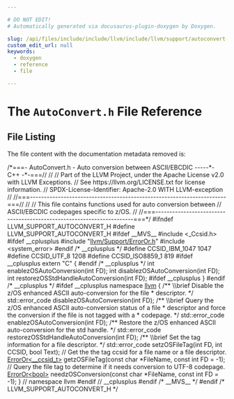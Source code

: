 ```yaml
---

# DO NOT EDIT!
# Automatically generated via docusaurus-plugin-doxygen by Doxygen.

slug: /api/files/include/include/llvm/include/llvm/support/autoconvert-h
custom_edit_url: null
keywords:
  - doxygen
  - reference
  - file

---
```





# The `AutoConvert.h` File Reference

<DoxygenPage pluginConfig={pluginConfig}>




## File Listing

The file content with the documentation metadata removed is:

<ProgramListing>

<Link id="l00001" /><CodeLine lineNumber="1"><Highlight kind="comment">/&#42;===- AutoConvert.h - Auto conversion between ASCII/EBCDIC -----&#42;- C++ -&#42;-===//</Highlight></CodeLine>
<Link id="l00002" /><CodeLine lineNumber="2"><Highlight kind="comment">//</Highlight></CodeLine>
<Link id="l00003" /><CodeLine lineNumber="3"><Highlight kind="comment">// Part of the LLVM Project, under the Apache License v2.0 with LLVM Exceptions.</Highlight></CodeLine>
<Link id="l00004" /><CodeLine lineNumber="4"><Highlight kind="comment">// See https://llvm.org/LICENSE.txt for license information.</Highlight></CodeLine>
<Link id="l00005" /><CodeLine lineNumber="5"><Highlight kind="comment">// SPDX-License-Identifier: Apache-2.0 WITH LLVM-exception</Highlight></CodeLine>
<Link id="l00006" /><CodeLine lineNumber="6"><Highlight kind="comment">//</Highlight></CodeLine>
<Link id="l00007" /><CodeLine lineNumber="7"><Highlight kind="comment">//===----------------------------------------------------------------------===//</Highlight></CodeLine>
<Link id="l00008" /><CodeLine lineNumber="8"><Highlight kind="comment">//</Highlight></CodeLine>
<Link id="l00009" /><CodeLine lineNumber="9"><Highlight kind="comment">// This file contains functions used for auto conversion between</Highlight></CodeLine>
<Link id="l00010" /><CodeLine lineNumber="10"><Highlight kind="comment">// ASCII/EBCDIC codepages specific to z/OS.</Highlight></CodeLine>
<Link id="l00011" /><CodeLine lineNumber="11"><Highlight kind="comment">//</Highlight></CodeLine>
<Link id="l00012" /><CodeLine lineNumber="12"><Highlight kind="comment">//===----------------------------------------------------------------------===&#42;/</Highlight><Highlight kind="normal"></Highlight></CodeLine>
<Link id="l00013" /><CodeLine lineNumber="13"><Highlight kind="normal"></Highlight></CodeLine>
<Link id="l00014" /><CodeLine lineNumber="14"><Highlight kind="normal"></Highlight><Highlight kind="preprocessor">#ifndef LLVM&#95;SUPPORT&#95;AUTOCONVERT&#95;H</Highlight><Highlight kind="normal"></Highlight></CodeLine>
<Link id="l00015" /><CodeLine lineNumber="15"><Highlight kind="normal"></Highlight><Highlight kind="preprocessor">#define LLVM&#95;SUPPORT&#95;AUTOCONVERT&#95;H</Highlight><Highlight kind="normal"></Highlight></CodeLine>
<Link id="l00016" /><CodeLine lineNumber="16"><Highlight kind="normal"></Highlight></CodeLine>
<Link id="l00017" /><CodeLine lineNumber="17"><Highlight kind="normal"></Highlight><Highlight kind="preprocessor">#ifdef &#95;&#95;MVS&#95;&#95;</Highlight><Highlight kind="normal"></Highlight></CodeLine>
<Link id="l00018" /><CodeLine lineNumber="18"><Highlight kind="normal"></Highlight><Highlight kind="preprocessor">#include &lt;&#95;Ccsid.h&gt;</Highlight><Highlight kind="normal"></Highlight></CodeLine>
<Link id="l00019" /><CodeLine lineNumber="19"><Highlight kind="normal"></Highlight><Highlight kind="preprocessor">#ifdef &#95;&#95;cplusplus</Highlight><Highlight kind="normal"></Highlight></CodeLine>
<Link id="l00020" /><CodeLine lineNumber="20"><Highlight kind="normal"></Highlight><Highlight kind="preprocessor">#include &quot;<a href="/docs/api/files/include/include/llvm/include/llvm/support/erroror-h">llvm/Support/ErrorOr.h</a>&quot;</Highlight><Highlight kind="normal"></Highlight></CodeLine>
<Link id="l00021" /><CodeLine lineNumber="21"><Highlight kind="normal"></Highlight><Highlight kind="preprocessor">#include &lt;system&#95;error&gt;</Highlight><Highlight kind="normal"></Highlight></CodeLine>
<Link id="l00022" /><CodeLine lineNumber="22"><Highlight kind="normal"></Highlight><Highlight kind="preprocessor">#endif </Highlight><Highlight kind="comment">/&#42; &#95;&#95;cplusplus &#42;/</Highlight><Highlight kind="preprocessor"></Highlight><Highlight kind="normal"></Highlight></CodeLine>
<Link id="l00023" /><CodeLine lineNumber="23"><Highlight kind="normal"></Highlight></CodeLine>
<Link id="l00024" /><CodeLine lineNumber="24"><Highlight kind="normal"></Highlight><Highlight kind="preprocessor">#define CCSID&#95;IBM&#95;1047 1047</Highlight><Highlight kind="normal"></Highlight></CodeLine>
<Link id="l00025" /><CodeLine lineNumber="25"><Highlight kind="normal"></Highlight><Highlight kind="preprocessor">#define CCSID&#95;UTF&#95;8 1208</Highlight><Highlight kind="normal"></Highlight></CodeLine>
<Link id="l00026" /><CodeLine lineNumber="26"><Highlight kind="normal"></Highlight><Highlight kind="preprocessor">#define CCSID&#95;ISO8859&#95;1 819</Highlight><Highlight kind="normal"></Highlight></CodeLine>
<Link id="l00027" /><CodeLine lineNumber="27"><Highlight kind="normal"></Highlight></CodeLine>
<Link id="l00028" /><CodeLine lineNumber="28"><Highlight kind="normal"></Highlight><Highlight kind="preprocessor">#ifdef &#95;&#95;cplusplus</Highlight><Highlight kind="normal"></Highlight></CodeLine>
<Link id="l00029" /><CodeLine lineNumber="29"><Highlight kind="normal"></Highlight><Highlight kind="keyword">extern</Highlight><Highlight kind="normal"> </Highlight><Highlight kind="stringliteral">&quot;C&quot;</Highlight><Highlight kind="normal"> &#123;</Highlight></CodeLine>
<Link id="l00030" /><CodeLine lineNumber="30"><Highlight kind="normal"></Highlight><Highlight kind="preprocessor">#endif </Highlight><Highlight kind="comment">/&#42; &#95;&#95;cplusplus &#42;/</Highlight><Highlight kind="preprocessor"></Highlight><Highlight kind="normal"></Highlight></CodeLine>
<Link id="l00031" /><CodeLine lineNumber="31"><Highlight kind="normal"></Highlight><Highlight kind="keywordtype">int</Highlight><Highlight kind="normal"> enablezOSAutoConversion(</Highlight><Highlight kind="keywordtype">int</Highlight><Highlight kind="normal"> FD);</Highlight></CodeLine>
<Link id="l00032" /><CodeLine lineNumber="32"><Highlight kind="normal"></Highlight><Highlight kind="keywordtype">int</Highlight><Highlight kind="normal"> disablezOSAutoConversion(</Highlight><Highlight kind="keywordtype">int</Highlight><Highlight kind="normal"> FD);</Highlight></CodeLine>
<Link id="l00033" /><CodeLine lineNumber="33"><Highlight kind="normal"></Highlight><Highlight kind="keywordtype">int</Highlight><Highlight kind="normal"> restorezOSStdHandleAutoConversion(</Highlight><Highlight kind="keywordtype">int</Highlight><Highlight kind="normal"> FD);</Highlight></CodeLine>
<Link id="l00034" /><CodeLine lineNumber="34"><Highlight kind="normal"></Highlight><Highlight kind="preprocessor">#ifdef &#95;&#95;cplusplus</Highlight><Highlight kind="normal"></Highlight></CodeLine>
<Link id="l00035" /><CodeLine lineNumber="35"><Highlight kind="normal">&#125;</Highlight></CodeLine>
<Link id="l00036" /><CodeLine lineNumber="36"><Highlight kind="normal"></Highlight><Highlight kind="preprocessor">#endif </Highlight><Highlight kind="comment">/&#42; &#95;&#95;cplusplus &#42;/</Highlight><Highlight kind="preprocessor"></Highlight><Highlight kind="normal"></Highlight></CodeLine>
<Link id="l00037" /><CodeLine lineNumber="37"><Highlight kind="normal"></Highlight></CodeLine>
<Link id="l00038" /><CodeLine lineNumber="38"><Highlight kind="normal"></Highlight><Highlight kind="preprocessor">#ifdef &#95;&#95;cplusplus</Highlight><Highlight kind="normal"></Highlight></CodeLine>
<Link id="l00039" /><CodeLine lineNumber="39"><Highlight kind="normal"></Highlight><Highlight kind="keyword">namespace </Highlight><Highlight kind="normal"><a href="/docs/api/namespaces/llvm">llvm</a> &#123;</Highlight></CodeLine>
<Link id="l00040" /><CodeLine lineNumber="40"><Highlight kind="normal"></Highlight><Highlight kind="comment"></Highlight></CodeLine>
<Link id="l00041" /><CodeLine lineNumber="41"><Highlight kind="comment">/&#42;&#42; \\brief Disable the z/OS enhanced ASCII auto-conversion for the file</Highlight></CodeLine>
<Link id="l00042" /><CodeLine lineNumber="42"><Highlight kind="comment"> &#42; descriptor.</Highlight></CodeLine>
<Link id="l00043" /><CodeLine lineNumber="43"><Highlight kind="comment"> &#42;/</Highlight><Highlight kind="normal"></Highlight></CodeLine>
<Link id="l00044" /><CodeLine lineNumber="44"><Highlight kind="normal">std::error&#95;code disablezOSAutoConversion(</Highlight><Highlight kind="keywordtype">int</Highlight><Highlight kind="normal"> FD);</Highlight></CodeLine>
<Link id="l00045" /><CodeLine lineNumber="45"><Highlight kind="normal"></Highlight><Highlight kind="comment"></Highlight></CodeLine>
<Link id="l00046" /><CodeLine lineNumber="46"><Highlight kind="comment">/&#42;&#42; \\brief Query the z/OS enhanced ASCII auto-conversion status of a file</Highlight></CodeLine>
<Link id="l00047" /><CodeLine lineNumber="47"><Highlight kind="comment"> &#42; descriptor and force the conversion if the file is not tagged with a</Highlight></CodeLine>
<Link id="l00048" /><CodeLine lineNumber="48"><Highlight kind="comment"> &#42; codepage.</Highlight></CodeLine>
<Link id="l00049" /><CodeLine lineNumber="49"><Highlight kind="comment"> &#42;/</Highlight><Highlight kind="normal"></Highlight></CodeLine>
<Link id="l00050" /><CodeLine lineNumber="50"><Highlight kind="normal">std::error&#95;code enablezOSAutoConversion(</Highlight><Highlight kind="keywordtype">int</Highlight><Highlight kind="normal"> FD);</Highlight></CodeLine>
<Link id="l00051" /><CodeLine lineNumber="51"><Highlight kind="normal"></Highlight><Highlight kind="comment"></Highlight></CodeLine>
<Link id="l00052" /><CodeLine lineNumber="52"><Highlight kind="comment">/&#42;&#42; Restore the z/OS enhanced ASCII auto-conversion for the std handle. &#42;/</Highlight><Highlight kind="normal"></Highlight></CodeLine>
<Link id="l00053" /><CodeLine lineNumber="53"><Highlight kind="normal">std::error&#95;code restorezOSStdHandleAutoConversion(</Highlight><Highlight kind="keywordtype">int</Highlight><Highlight kind="normal"> FD);</Highlight></CodeLine>
<Link id="l00054" /><CodeLine lineNumber="54"><Highlight kind="normal"></Highlight><Highlight kind="comment"></Highlight></CodeLine>
<Link id="l00055" /><CodeLine lineNumber="55"><Highlight kind="comment">/&#42;&#42; \\brief Set the tag information for a file descriptor. &#42;/</Highlight><Highlight kind="normal"></Highlight></CodeLine>
<Link id="l00056" /><CodeLine lineNumber="56"><Highlight kind="normal">std::error&#95;code setzOSFileTag(</Highlight><Highlight kind="keywordtype">int</Highlight><Highlight kind="normal"> FD, </Highlight><Highlight kind="keywordtype">int</Highlight><Highlight kind="normal"> CCSID, </Highlight><Highlight kind="keywordtype">bool</Highlight><Highlight kind="normal"> Text);</Highlight></CodeLine>
<Link id="l00057" /><CodeLine lineNumber="57"><Highlight kind="normal"></Highlight></CodeLine>
<Link id="l00058" /><CodeLine lineNumber="58"><Highlight kind="normal"></Highlight><Highlight kind="comment">// Get the the tag ccsid for a file name or a file descriptor.</Highlight><Highlight kind="normal"></Highlight></CodeLine>
<Link id="l00059" /><CodeLine lineNumber="59"><Highlight kind="normal"><a href="/docs/api/classes/llvm/erroror">ErrorOr&lt;&#95;&#95;ccsid&#95;t&gt;</a> getzOSFileTag(</Highlight><Highlight kind="keyword">const</Highlight><Highlight kind="normal"> </Highlight><Highlight kind="keywordtype">char</Highlight><Highlight kind="normal"> &#42;FileName, </Highlight><Highlight kind="keyword">const</Highlight><Highlight kind="normal"> </Highlight><Highlight kind="keywordtype">int</Highlight><Highlight kind="normal"> FD = -1);</Highlight></CodeLine>
<Link id="l00060" /><CodeLine lineNumber="60"><Highlight kind="normal"></Highlight></CodeLine>
<Link id="l00061" /><CodeLine lineNumber="61"><Highlight kind="normal"></Highlight><Highlight kind="comment">// Query the file tag to determine if it needs conversion to UTF-8 codepage.</Highlight><Highlight kind="normal"></Highlight></CodeLine>
<Link id="l00062" /><CodeLine lineNumber="62"><Highlight kind="normal"><a href="/docs/api/classes/llvm/erroror">ErrorOr&lt;bool&gt;</a> needzOSConversion(</Highlight><Highlight kind="keyword">const</Highlight><Highlight kind="normal"> </Highlight><Highlight kind="keywordtype">char</Highlight><Highlight kind="normal"> &#42;FileName, </Highlight><Highlight kind="keyword">const</Highlight><Highlight kind="normal"> </Highlight><Highlight kind="keywordtype">int</Highlight><Highlight kind="normal"> FD = -1);</Highlight></CodeLine>
<Link id="l00063" /><CodeLine lineNumber="63"><Highlight kind="normal"></Highlight></CodeLine>
<Link id="l00064" /><CodeLine lineNumber="64"><Highlight kind="normal">&#125; </Highlight><Highlight kind="comment">// namespace llvm</Highlight><Highlight kind="normal"></Highlight></CodeLine>
<Link id="l00065" /><CodeLine lineNumber="65"><Highlight kind="normal"></Highlight><Highlight kind="preprocessor">#endif </Highlight><Highlight kind="comment">// &#95;&#95;cplusplus</Highlight><Highlight kind="normal"></Highlight></CodeLine>
<Link id="l00066" /><CodeLine lineNumber="66"><Highlight kind="normal"></Highlight></CodeLine>
<Link id="l00067" /><CodeLine lineNumber="67"><Highlight kind="normal"></Highlight><Highlight kind="preprocessor">#endif </Highlight><Highlight kind="comment">/&#42; &#95;&#95;MVS&#95;&#95; &#42;/</Highlight><Highlight kind="preprocessor"></Highlight><Highlight kind="normal"></Highlight></CodeLine>
<Link id="l00068" /><CodeLine lineNumber="68"><Highlight kind="normal"></Highlight></CodeLine>
<Link id="l00069" /><CodeLine lineNumber="69"><Highlight kind="normal"></Highlight><Highlight kind="preprocessor">#endif </Highlight><Highlight kind="comment">/&#42; LLVM&#95;SUPPORT&#95;AUTOCONVERT&#95;H &#42;/</Highlight><Highlight kind="preprocessor"></Highlight></CodeLine>

</ProgramListing>


</DoxygenPage>
